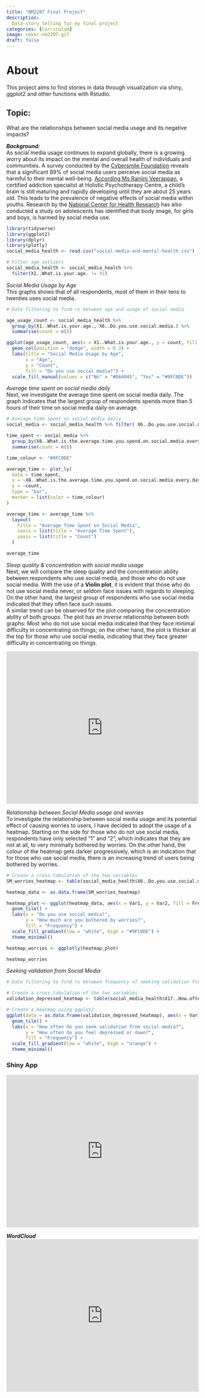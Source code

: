 ```yaml
---
title: "NM2207 Final Project"
description: 
  Data-story telling for my final project
categories: [Curriculum]
image: cover-nm2207.gif
draft: false
---
```


# About

This project aims to find stories in data through visualization via shiny, ggplot2 and other functions with Rstudio.

## Topic:

What are the relationships between social media usage and its negative impacts?

***Background:***\
As social media usage continues to expand globally, there is a growing worry about its impact on the mental and overall health of individuals and communities. A survey conducted by the [Cybersmile Foundation](https://www.marketingtechnews.net/news/2022/jun/22/89-of-people-feel-social-media-negatively-affects-their-mental-health/) reveals that a significant 89% of social media users perceive social media as harmful to their mental well-being. [According Ms Ranjini Veerappan](https://www.channelnewsasia.com/singapore/big-read-teenagers-social-media-addiction-cost-mental-health-3647121), a certified addiction specialist at Holistic Psychotherapy Centre, a child's brain is still maturing and rapidly developing until they are about 25 years old. This leads to the prevalence of negative effects of social media within youths. Research by the [National Center for Health Research](https://www.center4research.org/social-media-affects-mental-health/) has also conducted a study on adolescents has identified that body image, for girls and boys, is harmed by social media use.

```r
library(tidyverse)
library(ggplot2)
library(dplyr)
library(plotly)
social_media_health <- read.csv("social-media-and-mental-health.csv")

# Filter age outliers
social_media_health <- social_media_health %>%
  filter(X1..What.is.your.age. != 91)

```

*Social Media Usage by Age*\
This graphs shows that of all respondents, most of them in their tens to twenties uses social media.

```r
# Data filtering to find rs between age and usage of social media

age_usage_count <- social_media_health %>%
  group_by(X1..What.is.your.age., X6..Do.you.use.social.media.) %>%
  summarise(count = n())

ggplot(age_usage_count, aes(x = X1..What.is.your.age., y = count, fill = factor(X6..Do.you.use.social.media.))) +
  geom_col(position = "dodge", width = 0.3) +
  labs(title = "Social Media Usage by Age",
       x = "Age",
       y = "Count",
       fill = "Do you use social media?") +
  scale_fill_manual(values = c("No" = "#D64045", "Yes" = "#9FC0DE"))
```

*Average time spent on social media daily*\
Next, we investigate the average time spent on social media daily. The graph indicates that the largest group of respondents spends more than 5 hours of their time on social media daily on average.

```r
# Average time spent on social media daily
social_media <- social_media_health %>% filter( X6..Do.you.use.social.media. == "Yes")

time_spent <- social_media %>% 
  group_by(X8..What.is.the.average.time.you.spend.on.social.media.every.day.) %>%
  summarise(count = n())

time_colour <- "#9FC0DE"

average_time <- plot_ly(
  data = time_spent,
  x = ~X8..What.is.the.average.time.you.spend.on.social.media.every.day.,
  y = ~count,
  type = "bar",
  marker = list(color = time_colour)
)

average_time <- average_time %>%
  layout(
    title = "Average Time Spent on Social Media",
    xaxis = list(title = "Average Time Spent"),
    yaxis = list(title = "Count")
  )

average_time

```



  
*Sleep quality & concentration with social media usage*\
Next, we will compare the sleep quality and the concentration ability between respondents who use social media, and those who do not use social media. With the use of a **Violin plot**, it is evident that those who do not use social media never, or seldom face issues with regards to sleeping. On the other hand, the largest group of respondents who use social media indicated that they often face such issues.  
A similar trend can be observed for the plot comparing the concentration ability of both groups. The plot has an *inverse* relationship between both graphs: Most who do not use social media indicated that they face minimal difficulty in concentrating on things; on the other hand, the plot is thicker at the top for those who use social media, indicating that they face greater difficulty in concentrating on things.

<iframe height="400" width="100%" frameborder="no" src="https://liyinnng.shinyapps.io/violin-app/"> </iframe>


*Relationship between Social Media usage and worries*\
To investigate the relationship between social media usage and its potential effect of causing worries to users, I have decided to adopt the usage of a heatmap. Starting on the side for those who do not use social media, respondents have only selected "1" and "2", which indicates that they are not at all, to very minimally bothered by worries. On the other hand, the colour of the heatmap gets darker progressively, which is an indication that for those who use social media, there is an increasing trend of users being bothered by worries. 

```r

# Create a cross-tabulation of the two variables
SM_worries_heatmap <- table(social_media_health$X6..Do.you.use.social.media., social_media_health$X13..On.a.scale.of.1.to.5..how.much.are.you.bothered.by.worries.)

heatmap_data <- as.data.frame(SM_worries_heatmap)

heatmap_plot <- ggplot(heatmap_data, aes(x = Var1, y = Var2, fill = Freq)) +
  geom_tile() +
  labs(x = "Do you use social media?",
       y = "How much are you bothered by worries?",
       fill = "Frequency") +
  scale_fill_gradient(low = "white", high = "#9FC0DE") +
  theme_minimal()

heatmap_worries <- ggplotly(heatmap_plot)

heatmap_worries

```


*Seeking validation from Social Media*\
```r
# Data filtering to find rs between frequency of seeking validation from SM and frequency of feeling depressed or down 

# Create a cross-tabulation of the two variables
validation_depressed_heatmap <- table(social_media_health$X17..How.often.do.you.look.to.seek.validation.from.features.of.social.media., social_media_health$X18..How.often.do.you.feel.depressed.or.down.)

# Create a heatmap using ggplot2
ggplot(data = as.data.frame(validation_depressed_heatmap), aes(x = Var1, y = Var2, fill = Freq)) +
  geom_tile() +
  labs(x = "How often do you seek validation from social media?",
       y = "How often do you feel depressed or down?",
       fill = "Frequency") +
  scale_fill_gradient(low = "white", high = "orange") +
  theme_minimal()

```

### Shiny App

<iframe height="400" width="100%" frameborder="no" src="https://liyinnng.shinyapps.io/bargraph-app/"> </iframe>

***WordCloud*** <iframe height="400" width="100%" frameborder="no" src="https://liyinnng.shinyapps.io/wordcloud-app/"> </iframe>